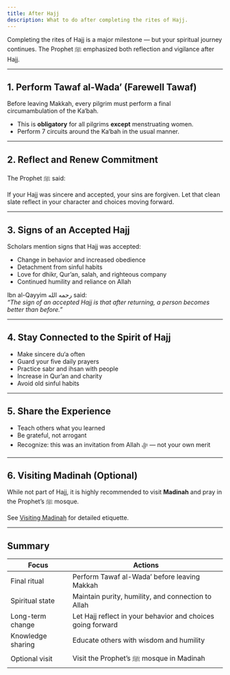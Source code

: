 ```yaml
---
title: After Hajj
description: What to do after completing the rites of Hajj.
---
```



Completing the rites of Hajj is a major milestone — but your spiritual journey continues. The Prophet ﷺ emphasized both reflection and vigilance after Hajj.

---

## 1. Perform Tawaf al-Wada’ (Farewell Tawaf)

Before leaving Makkah, every pilgrim must perform a final circumambulation of the Ka‘bah.

<Citation
  translation="The people were ordered to make the Tawaf of the Ka‘bah the last thing before leaving (Makkah), except for menstruating women."
  source="Sahih al-Bukhari 1755"
  sourceLink="https://sunnah.com/bukhari:1755"
/>

- This is **obligatory** for all pilgrims **except** menstruating women.
- Perform 7 circuits around the Ka‘bah in the usual manner.

---

## 2. Reflect and Renew Commitment

The Prophet ﷺ said:

<Citation
  translation="Whoever performs Hajj and does not engage in sexual relations, nor commit sin or dispute unjustly during Hajj, will return like the day his mother gave birth to him."
  source="Sahih al-Bukhari 1521"
  sourceLink="https://sunnah.com/bukhari:1521"
/>

If your Hajj was sincere and accepted, your sins are forgiven. Let that clean slate reflect in your character and choices moving forward.

---

## 3. Signs of an Accepted Hajj

Scholars mention signs that Hajj was accepted:

- Change in behavior and increased obedience
- Detachment from sinful habits
- Love for dhikr, Qur’an, salah, and righteous company
- Continued humility and reliance on Allah

Ibn al-Qayyim رحمه الله said:  
_“The sign of an accepted Hajj is that after returning, a person becomes better than before.”_

---

## 4. Stay Connected to the Spirit of Hajj

- Make sincere du‘a often
- Guard your five daily prayers
- Practice sabr and ihsan with people
- Increase in Qur’an and charity
- Avoid old sinful habits

---

## 5. Share the Experience

- Teach others what you learned
- Be grateful, not arrogant
- Recognize: this was an invitation from Allah ﷻ — not your own merit

---

## 6. Visiting Madinah (Optional)

While not part of Hajj, it is highly recommended to visit **Madinah** and pray in the Prophet’s ﷺ mosque.

<Citation
  translation="One prayer in my mosque is better than a thousand prayers elsewhere, except Al-Masjid Al-Haram."
  source="Sahih al-Bukhari 1190"
  sourceLink="https://sunnah.com/bukhari:1190"
/>

See [Visiting Madinah](/guide/visiting-madinah) for detailed etiquette.

---

## Summary

| Focus             | Actions                                                      |
|-------------------|--------------------------------------------------------------|
| Final ritual      | Perform Tawaf al-Wada’ before leaving Makkah                 |
| Spiritual state   | Maintain purity, humility, and connection to Allah           |
| Long-term change  | Let Hajj reflect in your behavior and choices going forward  |
| Knowledge sharing | Educate others with wisdom and humility                      |
| Optional visit    | Visit the Prophet’s ﷺ mosque in Madinah                      |
